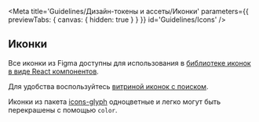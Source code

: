 
<Meta
    title='Guidelines/Дизайн-токены и ассеты/Иконки'
    parameters={{ previewTabs: { canvas: { hidden: true } } }}
    id='Guidelines/Icons'
/>

## Иконки

Все иконки из Figma доступны для использования в [библиотеке иконок в виде React компонентов](https://github.com/core-ds/icons).

Для удобства воспользуйтесь [витриной иконок с поиском](https://core-ds.github.io/icons-demo/).

Иконки из пакета [icons-glyph](https://github.com/core-ds/icons) одноцветные и легко могут быть перекрашены с помощью `color`.
